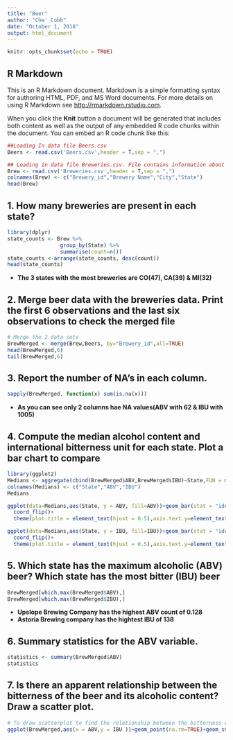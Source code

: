 ---
title: "Beer"
author: "Che' Cobb"
date: "October 1, 2018"
output: html_document
---

```{r setup, include=FALSE}
knitr::opts_chunk$set(echo = TRUE)
```

## R Markdown

This is an R Markdown document. Markdown is a simple formatting syntax for authoring HTML, PDF, and MS Word documents. For more details on using R Markdown see <http://rmarkdown.rstudio.com>.

When you click the **Knit** button a document will be generated that includes both content as well as the output of any embedded R code chunks within the document. You can embed an R code chunk like this:

```{r cars}
##Loading In data file Beers.csv 
Beers <- read.csv('Beers.csv',header = T,sep = ",")

## Loading in data file Breweries.csv. File contains information about Brewerey's Name, Unique ID number, City and State of Headquarters
Brew <- read.csv('Breweries.csv',header = T,sep = ",")
colnames(Brew) <- c("Brewery_id","Brewery Name","City","State")
head(Brew)
```

## 1. How many breweries are present in each state? 


```{r}
library(dplyr)
state_counts <- Brew %>%
                 group_by(State) %>%
                 summarise(count=n())
state_counts <-arrange(state_counts, desc(count))                    
head(state_counts)


```

* **The 3 states with the most breweries are CO(47), CA(39) & MI(32)**



## 2. Merge beer data with the breweries data. Print the first 6 observations and the last six observations to check the merged file

```{r}
# Merge the 2 data sets
BrewMerged <- merge(Brew,Beers, by="Brewery_id",all=TRUE)
head(BrewMerged,6)
tail(BrewMerged,6)
```

## 3. Report the number of NA's in each column. 
```{r}
sapply(BrewMerged, function(x) sum(is.na(x)))
```
* **As you can see only 2 columns hae NA values(ABV with 62 & IBU with 1005)**

## 4. Compute the median alcohol content and international bitterness unit for each state. Plot a bar chart to compare
```{r}
library(ggplot2)
Medians <- aggregate(cbind(BrewMerged$ABV,BrewMerged$IBU)~State,FUN = median,BrewMerged,na.rm=TRUE)
colnames(Medians) <- c("State","ABV","IBU")
Medians

ggplot(data=Medians,aes(State, y = ABV, fill=ABV))+geom_bar(stat = "identity")+labs(x = "State" , y = "ABV") + ggtitle("ABV median per State")+
  coord_flip()+
  theme(plot.title = element_text(hjust = 0.5),axis.text.y=element_text(size=5) )

ggplot(data=Medians,aes(State, y = IBU, fill=IBU))+geom_bar(stat = "identity")+labs(x = "State" , y = "IBU") + ggtitle("IBU median per State")+
  coord_flip()+
  theme(plot.title = element_text(hjust = 0.5),axis.text.y=element_text(size=5) )
```



## 5. Which state has the maximum alcoholic (ABV) beer? Which state has the most bitter (IBU) beer

```{r}
BrewMerged[which.max(BrewMerged$ABV),]
BrewMerged[which.max(BrewMerged$IBU),]

```
* **Upslope Brewing Company has the highest ABV count of 0.128**
* **Astoria Brewing company has the hightest IBU of 138**

## 6. Summary statistics for the ABV variable.
```{r}
statistics <- summary(BrewMerged$ABV)
statistics


```



## 7. Is there an apparent relationship between the bitterness of the beer and its alcoholic content? Draw a scatter plot. 

```{r}
# To draw scatterplot to find the relationship between the bitterness of the beer and its alcoholic content:
ggplot(BrewMerged,aes(x = ABV,y = IBU ))+geom_point(na.rm=TRUE)+geom_smooth(method=lm,se=FALSE, na.rm=TRUE)


```